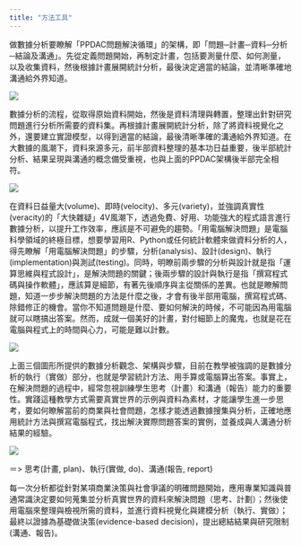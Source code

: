 ```yaml
---
title: "方法工具"
---
```


做數據分析要瞭解「PPDAC問題解決循環」的架構，即「問題─計畫─資料─分析─結論及溝通」。先從定義問題開始，再制定計畫，包括要測量什麼、如何測量，以及收集資料，然後根據計畫展開統計分析，最後決定適當的結論，並清晰準確地溝通給外界知道。

![](./Figures/website/PPDAC.png)

數據分析的流程，從取得原始資料開始，然後是資料清理與轉置，整理出針對研究問題進行分析所需要的資料集。再根據計畫展開統計分析，除了將資料視覺化之外，還要建立實證模型，以得到適當的結論，最後清晰準確的溝通給外界知道。在大數據的風潮下，資料來源多元，前半部資料整理的基本功日益重要，後半部統計分析、結果呈現與溝通的概念備受重視，也與上面的PPDAC架構後半部完全相符。

![](./Figures/website/R4DS.png)

在資料日益量大(volume)、即時(velocity)、多元(variety)，並強調真實性(veracity)的「大快雜疑」4V風潮下，透過免費、好用、功能強大的程式語言進行數據分析，以提升工作效率，應該是不可避免的趨勢。「用電腦解決問題」是電腦科學領域的終極目標，想要學習用R、Python或任何統計軟體來做資料分析的人，得先瞭解「用電腦解決問題」的步驟，分析(analysis)、設計(design)、執行(implementation)與測試(testing)。同時，明瞭前兩步驟的分析與設計就是指「運算思維與程式設計」，是解決問題的關鍵；後兩步驟的設計與執行是指「撰寫程式碼與操作軟體」，應該算是細節，有著先後順序與主從關係的差異。也就是瞭解問題，知道一步步解決問題的方法是什麼之後，才會有後半部用電腦，撰寫程式碼、除錯修正的機會。當你不知道問題是什麼、要如何解決的時候，不可能因為用電腦就可以瞎搞出答案。然而，成就一個美好的計畫，對付細節上的魔鬼，也就是花在電腦與程式上的時間與心力，可能是難以計數。

![](./Figures/website/ADIT.png)


上面三個圖形所提供的數據分析觀念、架構與步驟，目前在教學被強調的是數據分析的執行（實做）部分，也就是學習統計方法、用手算或電腦算出答案。事實上，在解決問題的過程中，經常忽視訓練學生思考（計畫）和溝通（報告）能力的重要性。實踐這種教學方式需要真實世界的示例與資料為素材，才能讓學生進一步思考，要如何瞭解當前的商業與社會問題，怎樣才能透過數據搜集與分析，正確地應用統計方法與撰寫電腦程式，找出解決實際問題答案的實例，並養成與人溝通分析結果的經驗。

![](./Figures/website/method.png)


＝> 思考(計畫, plan)、執行(實做, do)、溝通(報告, report)

每一次分析都從針對某項商業決策與社會爭議的明確問題開始，應用專業知識與普通常識決定要如何蒐集並分析真實世界的資料來解決問題（思考、計劃）；然後使用電腦來整理與檢視所需的資料，並進行資料視覺化與建模分析（執行、實做）；最終以證據為基礎做決策(evidence-based decision)，提出總結結果與研究限制(溝通、報告)。




